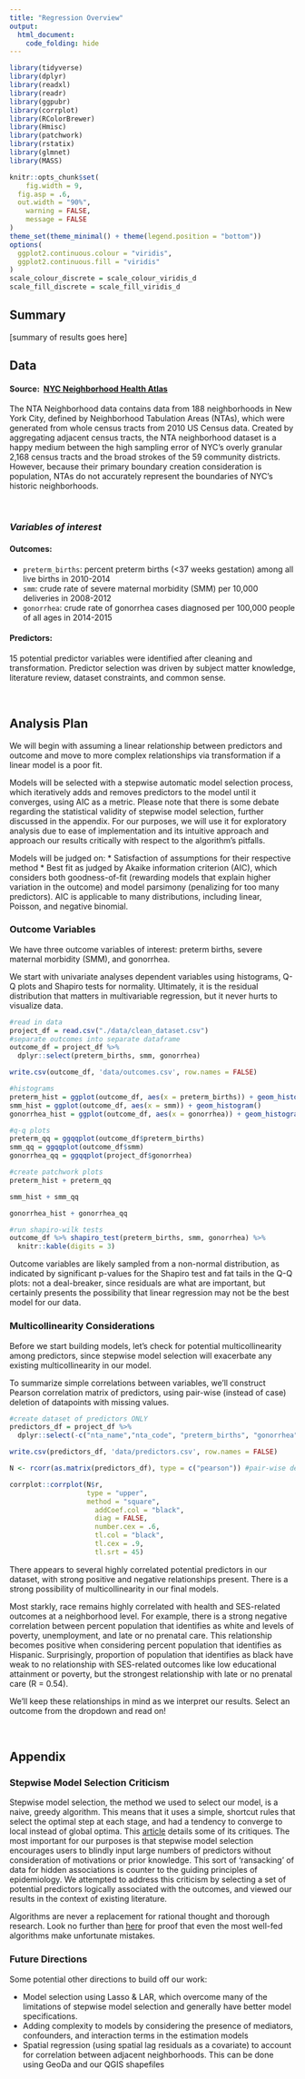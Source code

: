 ```yaml
---
title: "Regression Overview"
output: 
  html_document:
    code_folding: hide
---
```


```r
library(tidyverse)
library(dplyr)
library(readxl)
library(readr)
library(ggpubr)
library(corrplot)
library(RColorBrewer)
library(Hmisc)
library(patchwork)
library(rstatix)
library(glmnet)
library(MASS)

knitr::opts_chunk$set(
	fig.width = 9, 
  fig.asp = .6,
  out.width = "90%",
	warning = FALSE,
	message = FALSE
)
theme_set(theme_minimal() + theme(legend.position = "bottom"))
options(
  ggplot2.continuous.colour = "viridis",
  ggplot2.continuous.fill = "viridis"
)
scale_colour_discrete = scale_colour_viridis_d
scale_fill_discrete = scale_fill_viridis_d
```
## Summary
[summary of results goes here]

## Data

#### **Source:** \ [NYC Neighborhood Health Atlas](https://www1.nyc.gov/site/doh/health/neighborhood-health/nyc-neighborhood-health-atlas.page)

The NTA Neighborhood data contains data from 188 neighborhoods in New York City, defined by Neighborhood Tabulation Areas (NTAs), which were generated from whole census tracts from 2010 US Census data. Created by aggregating adjacent census tracts, the NTA neighborhood dataset is a happy medium between the high sampling error of NYC's overly granular 2,168 census tracts and the broad strokes of the 59 community districts. However, because their primary boundary creation consideration is population, NTAs do not accurately represent the boundaries of NYC's historic neighborhoods.

&nbsp;

### *Variables of interest*
#### **Outcomes:**

- `preterm_births`: percent preterm births (<37 weeks gestation) among all live births in 2010-2014
- `smm`: crude rate of severe maternal morbidity (SMM) per 10,000 deliveries in 2008-2012
- `gonorrhea`: crude rate of gonorrhea cases diagnosed per 100,000 people of all ages in 2014-2015 

#### **Predictors:**

15 potential predictor variables were identified after cleaning and transformation. Predictor selection was driven by subject matter knowledge, literature review, dataset constraints, and common sense.

&nbsp;

## Analysis Plan

We will begin with assuming a linear relationship between predictors and outcome and move to more complex relationships via transformation if a linear model is a poor fit. 

Models will be selected with a stepwise automatic model selection process, which iteratively adds and removes predictors to the model until it converges, using AIC as a metric. Please note that there is some debate regarding the statistical validity of stepwise model selection, further discussed in the appendix. For our purposes, we will use it for exploratory analysis due to ease of implementation and its intuitive approach and approach our results critically with respect to the algorithm's pitfalls.

Models will be judged on: 
  * Satisfaction of assumptions for their respective method 
  * Best fit as judged by Akaike information criterion (AIC), which considers both goodness-of-fit (rewarding models that explain higher variation in the outcome) and model parsimony (penalizing for too many predictors). AIC is applicable to many distributions, including linear, Poisson, and negative binomial.
  
### Outcome Variables

We have three outcome variables of interest: preterm births, severe maternal morbidity (SMM), and gonorrhea. 

We start with univariate analyses dependent variables using histograms, Q-Q plots and Shapiro tests for normality. Ultimately, it is the residual distribution that matters in multivariable regression, but it never hurts to visualize data.

```r
#read in data
project_df = read.csv("./data/clean_dataset.csv")
#separate outcomes into separate dataframe
outcome_df = project_df %>%
  dplyr::select(preterm_births, smm, gonorrhea)

write.csv(outcome_df, 'data/outcomes.csv', row.names = FALSE)

#histograms
preterm_hist = ggplot(outcome_df, aes(x = preterm_births)) + geom_histogram()
smm_hist = ggplot(outcome_df, aes(x = smm)) + geom_histogram()
gonorrhea_hist = ggplot(outcome_df, aes(x = gonorrhea)) + geom_histogram()

#q-q plots
preterm_qq = ggqqplot(outcome_df$preterm_births)
smm_qq = ggqqplot(outcome_df$smm)
gonorrhea_qq = ggqqplot(project_df$gonorrhea)

#create patchwork plots
preterm_hist + preterm_qq

smm_hist + smm_qq

gonorrhea_hist + gonorrhea_qq

#run shapiro-wilk tests
outcome_df %>% shapiro_test(preterm_births, smm, gonorrhea) %>%
  knitr::kable(digits = 3)
```

Outcome variables are likely sampled from a non-normal distribution, as indicated by significant p-values for the Shapiro test and fat tails in the Q-Q plots: not a deal-breaker, since residuals are what are important, but certainly presents the possibility that linear regression may not be the best model for our data.

### Multicollinearity Considerations

Before we start building models, let's check for potential multicollinearity among predictors, since stepwise model selection will exacerbate any existing multicollinearity in our model. 

To summarize simple correlations between variables, we'll construct Pearson correlation matrix of predictors, using pair-wise (instead of case) deletion of datapoints with missing values.

```r
#create dataset of predictors ONLY
predictors_df = project_df %>% 
  dplyr::select(-c("nta_name","nta_code", "preterm_births", "gonorrhea", "smm", "clinics", "community_health_centers", "non_pcmd", "clinics_and_chc_count"))

write.csv(predictors_df, 'data/predictors.csv', row.names = FALSE)

N <- rcorr(as.matrix(predictors_df), type = c("pearson")) #pair-wise deletion

corrplot::corrplot(N$r,
                   type = "upper",
                   method = "square", 
                     addCoef.col = "black", 
                     diag = FALSE, 
                     number.cex = .6,
                     tl.col = "black",
                     tl.cex = .9,
                     tl.srt = 45)
```

There appears to several highly correlated potential predictors in our dataset, with strong positive and negative relationships present. There is a strong possibility of multicollinearity in our final models. 

Most starkly, race remains highly correlated with health and SES-related outcomes at a neighborhood level. For example, there is a strong negative correlation between percent population that identifies as white and levels of poverty, unemployment, and late or no prenatal care. This relationship becomes positive when considering percent population that identifies as Hispanic. Surprisingly, proportion of population that identifies as black have weak to no relationship with SES-related outcomes like low educational attainment or poverty, but the strongest relationship with late or no prenatal care (R = 0.54). 

We'll keep these relationships in mind as we interpret our results. Select an outcome from the dropdown and read on!

&nbsp;

## Appendix
### Stepwise Model Selection Criticism
Stepwise model selection, the method we used to select our model, is a naive, greedy algorithm. This means that it uses a simple, shortcut rules that select the optimal step at each stage, and had a tendency to converge to local instead of global optima. This [article](https://journalofbigdata.springeropen.com/articles/10.1186/s40537-018-0143-6) details some of its critiques. The most important for our purposes is that stepwise model selection encourages users to blindly input large numbers of predictors without consideration of motivations or prior knowledge. This sort of 'ransacking' of data for hidden associations is counter to the guiding principles of epidemiology. We attempted to address this criticism by selecting a set of potential predictors logically associated with the outcomes, and viewed our results in the context of existing literature. 

Algorithms are never a replacement for rational thought and thorough research. Look no further than [here](https://tinyurl.com/googleJeffGoldsmith) for proof that even the most well-fed algorithms make unfortunate mistakes. 

### Future Directions
Some potential other directions to build off our work:

* Model selection using Lasso & LAR, which overcome many of the limitations of stepwise model selection and generally have better model specifications.
* Adding complexity to models by considering the presence of mediators, confounders, and interaction terms in the estimation models
* Spatial regression (using spatial lag residuals as a covariate) to account for correlation between adjacent neighborhoods. This can be done using GeoDa and our QGIS shapefiles
